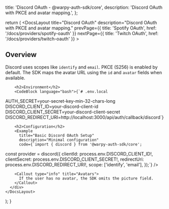 
  title: 'Discord OAuth - @warpy-auth-sdk/core',
  description: 'Discord OAuth with PKCE and avatar mapping.',
};

  return (
    <DocsLayout
      title="Discord OAuth"
      description="Discord OAuth with PKCE and avatar mapping."
      prevPage={{ title: 'Spotify OAuth', href: '/docs/providers/spotify-oauth' }}
      nextPage={{ title: 'Twitch OAuth', href: '/docs/providers/twitch-oauth' }}
    >
      <div>
        <h2>Overview</h2>
        <p>
          Discord uses scopes like <code>identify</code> and <code>email</code>. PKCE (S256) is enabled by default.
          The SDK maps the avatar URL using the <code>id</code> and <code>avatar</code> fields when available.
        </p>

        <h2>Environment</h2>
        <CodeBlock language="bash">{`# .env.local
AUTH_SECRET=your-secret-key-min-32-chars-long
DISCORD_CLIENT_ID=your-discord-client-id
DISCORD_CLIENT_SECRET=your-discord-client-secret
DISCORD_REDIRECT_URI=http://localhost:3000/api/auth/callback/discord`}</CodeBlock>

        <h2>Configuration</h2>
        <Example
          title="Basic Discord OAuth Setup"
          description="Minimal configuration"
          code={`import { discord } from '@warpy-auth-sdk/core';

const provider = discord({
  clientId: process.env.DISCORD_CLIENT_ID!,
  clientSecret: process.env.DISCORD_CLIENT_SECRET!,
  redirectUri: process.env.DISCORD_REDIRECT_URI!,
  scope: ['identify', 'email'],
});`}
        />

        <Callout type="info" title="Avatars">
          If the user has no avatar, the SDK omits the picture field.
        </Callout>
      </div>
    </DocsLayout>
  );
}



